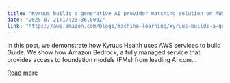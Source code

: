 ```yaml
---
title: "Kyruus builds a generative AI provider matching solution on AWS"
date: "2025-07-21T17:23:36.000Z"
link: "https://aws.amazon.com/blogs/machine-learning/kyruus-builds-a-generative-ai-provider-matching-solution-on-aws/"
---
```


In this post, we demonstrate how Kyruus Health uses AWS services to build Guide. We show how Amazon Bedrock, a fully managed service that provides access to foundation models (FMs) from leading AI com...

[Read more](https://aws.amazon.com/blogs/machine-learning/kyruus-builds-a-generative-ai-provider-matching-solution-on-aws/)
